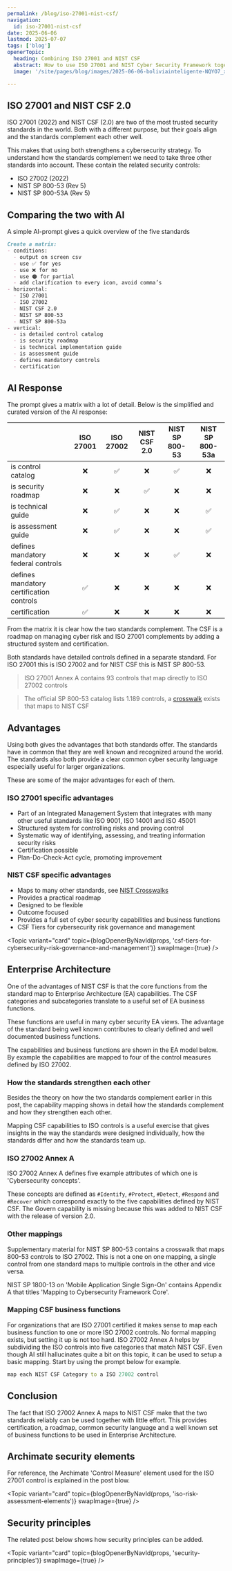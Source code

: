 ```yaml
---
permalink: /blog/iso-27001-nist-csf/
navigation:
  id: iso-27001-nist-csf
date: 2025-06-06
lastmod: 2025-07-07
tags: ['blog']
openerTopic:
  heading: Combining ISO 27001 and NIST CSF
  abstract: How to use ISO 27001 and NIST Cyber Security Framework together
  image: '/site/pages/blog/images/2025-06-06-boliviainteligente-NQYO7_xwA70-unsplash.jpg'

---
```



## ISO 27001 and NIST CSF 2.0

ISO 27001 (2022) and NIST CSF (2.0) are two of the most trusted security
standards in the world. Both with a different purpose, but their goals align and
the standards complement each other well.

This makes that using both strengthens a cybersecurity strategy. To understand
how the standards complement we need to take three other standards into account. These
contain the related security controls:

- ISO 27002 (2022)
- NIST SP 800-53 (Rev 5)
- NIST SP 800-53A (Rev 5)

## Comparing the two with AI

A simple AI-prompt gives a quick overview of the five standards

```md
Create a matrix:
- conditions:
  - output on screen csv
  - use ✅ for yes
  - use ❌ for no
  - use 🟠 for partial
  - add clarification to every icon, avoid comma’s
- horizontal:
  - ISO 27001
  - ISO 27002
  - NIST CSF 2.0
  - NIST SP 800-53
  - NIST SP 800-53a
- vertical:
  - is detailed control catalog
  - is security roadmap
  - is technical implementation guide
  - is assessment guide
  - defines mandatory controls
  - certification
```

## AI Response

The prompt gives a matrix with a lot of detail. Below is the simplified and
curated version of the AI response:

|  | ISO 27001 | ISO 27002 | NIST CSF 2.0 | NIST SP 800-53 | NIST SP 800-53a |
|--|:---:|:---:|:---:|:---:|:---:|
| is control catalog | ❌ | ✅ | ❌ | ✅ | ❌ |
| is security roadmap | ❌ | ❌ | ✅ | ❌ | ❌ |
| is technical guide | ❌ | ✅ | ❌ | ❌ | ✅ |
| is assessment guide | ❌ | ✅ | ❌ | ❌ | ✅ |
| defines mandatory federal controls | ❌ | ❌ | ❌ | ✅ | ❌ |
| defines mandatory certification controls | ✅ | ❌ | ❌ | ❌ | ❌ |
| certification | ✅ | ❌ | ❌ | ❌ | ❌ |

From the matrix it is clear how the two standards complement. The CSF is a
 roadmap on managing cyber risk and ISO 27001 complements by adding a structured
system and certification.

Both standards have detailed controls defined in a separate standard. For ISO
27001 this is ISO 27002 and for NIST CSF this is NIST SP 800-53.

> ISO 27001 Annex A contains 93 controls that map directly to ISO 27002 controls

> The official SP 800-53 catalog lists 1.189 controls, a
> [crosswalk](https://www.nist.gov/privacy-framework/resource-repository/browse/crosswalks)
> exists that maps to NIST CSF


## Advantages

Using both gives the advantages that both standards offer. The standards have in
common that they are well known and recognized around the world. The standards
also both provide a clear common cyber security language especially useful for
larger organizations.

These are some of the major advantages for each of them.

### ISO 27001 specific advantages

- Part of an Integrated Management System that integrates with many other useful
standards like ISO 9001, ISO 14001 and ISO 45001
- Structured system for controlling risks and proving control
- Systematic way of identifying, assessing, and treating information security
  risks
- Certification possible
- Plan-Do-Check-Act cycle, promoting improvement

### NIST CSF specific advantages

- Maps to many other standards, see [NIST
  Crosswalks](https://www.nist.gov/privacy-framework/resource-repository/browse/crosswalks)
- Provides a practical roadmap
- Designed to be flexible
- Outcome focused
- Provides a full set of cyber security capabilities and business functions
- CSF Tiers for cybersecurity risk governance and management

<Topic variant="card" topic={blogOpenerByNavId(props, 'csf-tiers-for-cybersecurity-risk-governance-and-management')} swapImage={true} />

## Enterprise Architecture

One of the advantages of NIST CSF is that the core functions from the standard
map to Enterprise Architecture (EA) capabilities. The CSF categories and
subcategories translate to a useful set of EA business functions.

These functions are useful in many cyber security EA views. The advantage of the
standard being well known contributes to clearly defined and well documented
business functions.

The capabilities and business functions are shown in the EA model below. By
example the capabilities are mapped to four of the control measures defined by
ISO 27002.

<Diagram src="/site/pages/blog/images-security-framework/function-capability-controlmeasure.svg" width="70rem" />

### How the standards strengthen each other

Besides the theory on how the two standards complement earlier in this post, the
capability mapping shows in detail how the standards complement and how they
strengthen each other.

Mapping CSF capabilities to ISO controls is a useful exercise that gives
insights in the way the standards were designed individually, how the standards
differ and how the standards team up.

### ISO 27002 Annex A

ISO 27002 Annex A defines five example attributes of which one is 'Cybersecurity
concepts'.

These concepts are defined as `#Identify`, `#Protect`, `#Detect`, `#Respond` and
`#Recover` which correspond exactly to the five capabilities defined by NIST
CSF. The Govern capability is missing because this was added to NIST CSF with
the release of version 2.0.

### Other mappings

Supplementary material for NIST SP 800-53 contains a crosswalk that maps 800-53
controls to ISO 27002. This is not a one on one mapping, a single control from
one standard maps to multiple controls in the other and vice versa.

NIST SP 1800-13 on 'Mobile Application Single Sign-On' contains Appendix A that
titles 'Mapping to Cybersecurity Framework Core'.

### Mapping CSF business functions

For organizations that are ISO 27001 certified it makes sense to map each
business function to one or more ISO 27002 controls. No formal mapping exists,
but setting it up is not too hard. ISO 27002 Annex A helps by subdividing the
ISO controls into five categories that match NIST CSF. Even though AI still
hallucinates quite a bit on this topic, it can be used to setup a basic mapping.
Start by using the prompt below for example.

```mp
map each NIST CSF Category to a ISO 27002 control
```

## Conclusion

The fact that ISO 27002 Annex A maps to NIST CSF make that the two standards
reliably can be used together with little effort. This provides certification, a
roadmap, common security language and a well known set of business functions to
be used in Enterprise Architecture.

## Archimate security elements

For reference, the Archimate 'Control Measure' element used for the ISO 27001
control is explained in the post blow.

<Topic variant="card" topic={blogOpenerByNavId(props, 'iso-risk-assessment-elements')} swapImage={true} />

## Security principles

The related post below shows how security principles can be added.

<Topic variant="card" topic={blogOpenerByNavId(props, 'security-principles')} swapImage={true} />
